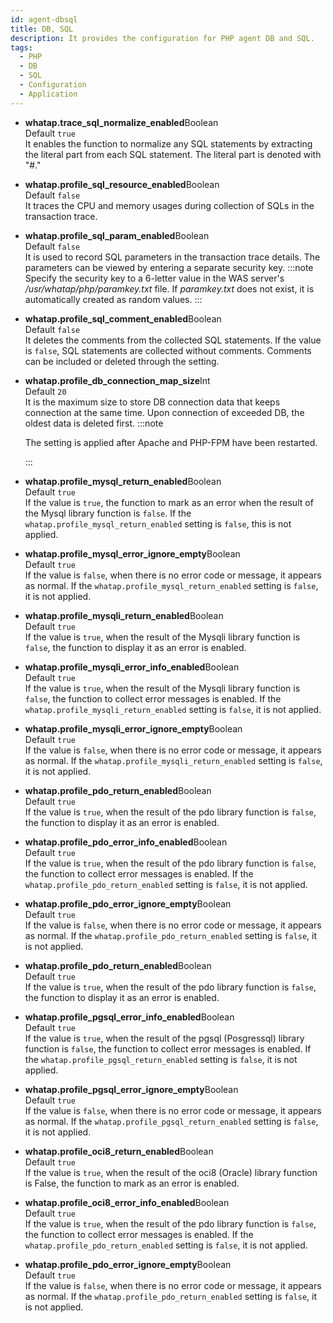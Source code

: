 ```yaml
---
id: agent-dbsql
title: DB, SQL
description: It provides the configuration for PHP agent DB and SQL.
tags:
  - PHP
  - DB
  - SQL
  - Configuration
  - Application
---
```


-   **whatap.trace_sql_normalize_enabled**<span class='type'>Boolean</span><br/>
      Default `true`<br/>
      It enables the function to normalize any SQL statements by extracting the literal part from each SQL statement. The literal part is denoted with "#."

-   **whatap.profile_sql_resource_enabled**<span class='type'>Boolean</span><br/>
      Default `false`<br/>
      It traces the CPU and memory usages during collection of SQLs in the transaction trace.

-   **whatap.profile_sql_param_enabled**<span class='type'>Boolean</span><br/>
        Default `false`<br/>
        It is used to record SQL parameters in the transaction trace details. The parameters can be viewed by entering a separate security key.
    :::note
    Specify the security key to a 6-letter value in the WAS server's _/usr/whatap/php/paramkey.txt_ file. If _paramkey.txt_ does not exist, it is automatically created as random values.
    :::

-   **whatap.profile_sql_comment_enabled**<span class='type'>Boolean</span><br/>
      Default `false`<br/>
      It deletes the comments from the collected SQL statements. If the value is `false`, SQL statements are collected without comments. Comments can be included or deleted through the setting.

-   **whatap.profile_db_connection_map_size**<span class='type'>Int</span><br/>
        Default `20`<br/>
        It is the maximum size to store DB connection data that keeps connection at the same time. Upon connection of exceeded DB, the oldest data is deleted first. 
    :::note

    The setting is applied after Apache and PHP-FPM have been restarted.

    :::

-   **whatap.profile_mysql_return_enabled**<span class='type'>Boolean</span><br/>
      Default `true`<br/>
      If the value is `true`, the function to mark as an error when the result of the Mysql library function is `false`. If the `whatap.profile_mysql_return_enabled` setting is `false`, this is not applied.

-   **whatap.profile_mysql_error_ignore_empty**<span class='type'>Boolean</span><br/>
      Default `true`<br/>
      If the value is `false`,  when there is no error code or message, it appears as normal. If the `whatap.profile_mysql_return_enabled` setting is `false`, it is not applied.

-   **whatap.profile_mysqli_return_enabled**<span class='type'>Boolean</span><br/>
      Default `true`<br/>
      If the value is `true`,  when the result of the Mysqli library function is `false`, the function to display it as an error is enabled.

-   **whatap.profile_mysqli_error_info_enabled**<span class='type'>Boolean</span><br/>
      Default `true`<br/>
      If the value is `true`, when the result of the Mysqli library function is `false`, the function to collect error messages is enabled. If the `whatap.profile_mysqli_return_enabled` setting is `false`, it is not applied.

-   **whatap.profile_mysqli_error_ignore_empty**<span class='type'>Boolean</span><br/>
      Default `true`<br/>
      If the value is `false`,  when there is no error code or message, it appears as normal. If the `whatap.profile_mysqli_return_enabled` setting is `false`, it is not applied.

-   **whatap.profile_pdo_return_enabled**<span class='type'>Boolean</span><br/>
      Default `true`<br/>
      If the value is `true`,  when the result of the pdo library function is `false`, the function to display it as an error is enabled.

-   **whatap.profile_pdo_error_info_enabled**<span class='type'>Boolean</span><br/>
      Default `true`<br/>
      If the value is `true`, when the result of the pdo library function is `false`, the function to collect error messages is enabled. If the `whatap.profile_pdo_return_enabled` setting is `false`, it is not applied.

-   **whatap.profile_pdo_error_ignore_empty**<span class='type'>Boolean</span><br/>
      Default `true`<br/>
      If the value is `false`,  when there is no error code or message, it appears as normal. If the `whatap.profile_pdo_return_enabled` setting is `false`, it is not applied.

-   **whatap.profile_pdo_return_enabled**<span class='type'>Boolean</span><br/>
      Default `true`<br/>
      If the value is `true`,  when the result of the pdo library function is `false`, the function to display it as an error is enabled.

-   **whatap.profile_pgsql_error_info_enabled**<span class='type'>Boolean</span><br/>
      Default `true`<br/>
      If the value is `true`, when the result of the pgsql (Posgressql) library function is `false`, the function to collect error messages is enabled. If the `whatap.profile_pgsql_return_enabled` setting is `false`, it is not applied.

-   **whatap.profile_pgsql_error_ignore_empty**<span class='type'>Boolean</span><br/>
      Default `true`<br/>
      If the value is `false`,  when there is no error code or message, it appears as normal. If the `whatap.profile_pgsql_return_enabled` setting is `false`, it is not applied.

-   **whatap.profile_oci8_return_enabled**<span class='type'>Boolean</span><br/>
      Default `true`<br/>
      If the value is `true`, when the result of the oci8 (Oracle) library function is False, the function to mark as an error is enabled.

-   **whatap.profile_oci8_error_info_enabled**<span class='type'>Boolean</span><br/>
      Default `true`<br/>
      If the value is `true`, when the result of the pdo library function is `false`, the function to collect error messages is enabled. If the `whatap.profile_pdo_return_enabled` setting is `false`, it is not applied.

-   **whatap.profile_pdo_error_ignore_empty**<span class='type'>Boolean</span><br/>
      Default `true`<br/>
      If the value is `false`,  when there is no error code or message, it appears as normal. If the `whatap.profile_pdo_return_enabled` setting is `false`, it is not applied.
